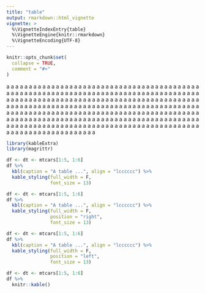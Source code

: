 ```yaml
---
title: "table"
output: rmarkdown::html_vignette
vignette: >
  %\VignetteIndexEntry{table}
  %\VignetteEngine{knitr::rmarkdown}
  %\VignetteEncoding{UTF-8}
---
```


```r
knitr::opts_chunk$set(
  collapse = TRUE,
  comment = "#>"
)
```

a a a a a a a a a a a a a a a a a a a a a a a a a a a a a a a a a a a a a a a a a a a a a a a a a a a a a a a a a a a a a a a a a a a a a a a a a a a a a a a a a a a a a a a a a a a a a a a a a a a a a a a a a a a a a a a a a a a a a a a a a a a a a a a a a a a a a a a a a a a a a a a a a a a a a a a a a a a a a a a a a a a a a a a a a a a a a a a a a a a a a a a a a a a a a a a a a a a a a a a a a a a a a a a a a a a a a a a a a a a a a a a a a a a a a a a a a a a a a a a a a a a a a a a a a a a a a a a a a a a a a a a a a a a a a a a a a a a a a a a a a a a a a a a a a a a a a a a a a a a a a a a a a a a a a a a a a a a a a a a a a 

```r
library(kableExtra)
library(magrittr)
```

```r
df <- dt <- mtcars[1:5, 1:6]
df %>% 
  kbl(caption = "A table ...", align = "lcccccc") %>%
  kable_styling(full_width = F,
                font_size = 13)
```


```r
df <- dt <- mtcars[1:5, 1:6]
df %>% 
  kbl(caption = "A table ...", align = "lcccccc") %>%
  kable_styling(full_width = F,
                position = "right",
                font_size = 13)
```

```r
df <- dt <- mtcars[1:5, 1:6]
df %>% 
  kbl(caption = "A table ...", align = "lcccccc") %>%
  kable_styling(full_width = F,
                position = "left",
                font_size = 13)
```

```r
df <- dt <- mtcars[1:5, 1:6]
df %>% 
  knitr::kable()
```
